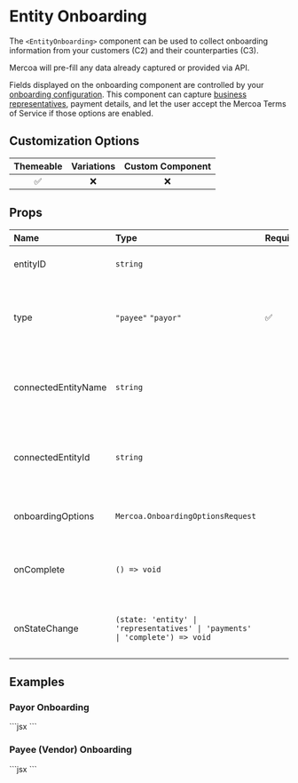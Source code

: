 
# Entity Onboarding

The `<EntityOnboarding>` component can be used to collect onboarding information from your customers (C2) and their counterparties (C3).

Mercoa will pre-fill any data already captured or provided via API.

Fields displayed on the onboarding component are controlled by your [onboarding configuration](https://mercoa.com/dashboard/developers#customizations). This component can capture [business representatives](https://docs.mercoa.com/concepts/business-representatives), payment details, and let the user accept the Mercoa Terms of Service if those options are enabled.

## Customization Options

| Themeable | Variations | Custom Component |
| :-------: | :--------: | :--------------: |
|    ✅     |     ❌     |        ❌        |

## Props

| Name                | Type                                                                         | Required | Description                                                     |
| :------------------ | :--------------------------------------------------------------------------- | :------- | :-------------------------------------------------------------- |
| entityID            | `string`                                                                     |          | The ID of the entity to onboard                                 |
| type                | `"payee"` `"payor"`                                                          | ✅       | Use `Payee` to onboard a vendor, and `Payor` to onboard a payer |
| connectedEntityName | `string`                                                                     |          | The name of the C2 entity who is inviting the C3 to onboard.    |
| connectedEntityId   | `string`                                                                     |          | The ID of the C2 entity who is inviting the C3 to onboard.      |
| onboardingOptions   | `Mercoa.OnboardingOptionsRequest`                                            |          | The onboarding options for the entity.                          |
| onComplete          | `() => void`                                                                 |          | Callback when onboarding is completed                           |
| onStateChange       | `(state: 'entity' \| 'representatives' \| 'payments' \| 'complete') => void` |          | Callback when the onboarding state changes                      |

## Examples

### Payor Onboarding

<ComponentContainer>
  <EntityOnboarding entityId={payerEntity.id} type="payor" />
  ```jsx
  <EntityOnboarding entityId="ent_12345" type="payor" />
  ```
</ComponentContainer>

### Payee (Vendor) Onboarding

<ComponentContainer>
  <EntityOnboarding entityId={payerEntity.id} type="payee" connectedEntityName="<CUSTOMER NAME>" />
  ```jsx
  <EntityOnboarding entityId="ent_12345" type="payee" connectedEntityName="<CUSTOMER NAME>" />
  ```
</ComponentContainer>
